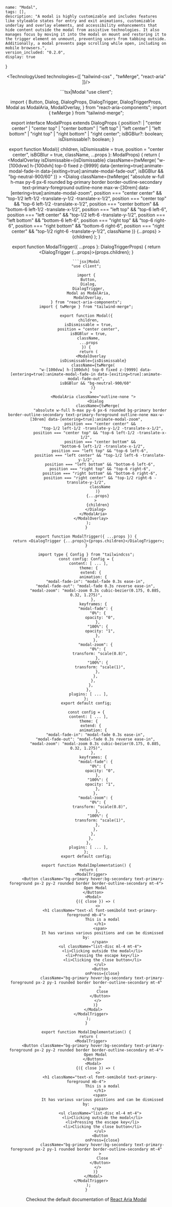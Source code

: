 
    name: "Modal",
    tags: [],
    description: "A modal is highly customizable and includes features like styleable states for entry and exit animations, customizable underlay and overlay elements, and accessibility enhancements that hide content outside the modal from assistive technologies. It also manages focus by moving it into the modal on mount and restoring it to the trigger element on unmount, preventing users from tabbing outside. Additionally, a modal prevents page scrolling while open, including on mobile browsers.",
    version_included: "0.2.0",
    display: true
}

<Wrapper>

<ImportsWrapper>

</ImportsWrapper>

<Header />
<Preview> 

<Display>
    <ModalImplementation />
</Display>

</Preview>

<Implementation>


<TechnologyUsed technologies={[ "tailwind-css" , "twMerge", "react-aria" ]}/>

<CodeBlock> 
```tsx|Modal
"use client";

import {
  Button,
  Dialog,
  DialogProps,
  DialogTrigger,
  DialogTriggerProps,
  Modal as ModalAria,
  ModalOverlay,
} from "react-aria-components";
import { twMerge } from "tailwind-merge";

export interface ModalProps extends DialogProps {
  position?:
    | "center center"
    | "center top"
    | "center bottom"
    | "left top"
    | "left center"
    | "left bottom"
    | "right top"
    | "right bottom"
    | "right center";
  isBGBlur?: boolean;
  isDismissable?: boolean;
}

export function Modal({
  children,
  isDismissable = true,
  position = "center center",
  isBGBlur = true,
  className,
  ...props
}: ModalProps) {
  return (
    <ModalOverlay
      isDismissable={isDismissable}
      className={twMerge(
        "w-[100dvw] h-[100dvh] top-0 fixed z-[9999] data-[entering=true]:animate-modal-fade-in data-[exiting=true]:animate-modal-fade-out",
        isBGBlur && "bg-neutral-900/60"
      )}
    >
      <ModalAria className="outline-none ">
        <Dialog
          className={twMerge(
            "absolute w-full h-max py-6 px-6 rounded bg-primary border border-outline-secondary text-primary-foreground outline-none max-w-[30rem] data-[entering=true]:animate-modal-zoom",
            position === "center center" &&
              "top-1/2 left-1/2 -translate-y-1/2 -translate-x-1/2",
            position === "center top" && "top-6 left-1/2 -translate-x-1/2",
            position === "center bottom" &&
              "bottom-6 left-1/2 -translate-x-1/2",
            position === "left top" && "top-6 left-6",
            position === "left center" && "top-1/2 left-6 -translate-y-1/2",
            position === "left bottom" && "bottom-6 left-6",
            position === "right top" && "top-6 right-6",
            position === "right bottom" && "bottom-6 right-6",
            position === "right center" && "top-1/2 right-6 -translate-y-1/2",
            className
          )}
          {...props}
        >
          {children}
        </Dialog>
      </ModalAria>
    </ModalOverlay>
  );
}

export function ModalTrigger({ ...props }: DialogTriggerProps) {
  return <DialogTrigger {...props}>{props.children}</DialogTrigger>;
}
```
```jsx|Modal
"use client";

import {
  Button,
  Dialog,
  DialogTrigger,
  Modal as ModalAria,
  ModalOverlay,
} from "react-aria-components";
import { twMerge } from "tailwind-merge";

export function Modal({
  children,
  isDismissable = true,
  position = "center center",
  isBGBlur = true,
  className,
  ...props
}) {
  return (
    <ModalOverlay
      isDismissable={isDismissable}
      className={twMerge(
        "w-[100dvw] h-[100dvh] top-0 fixed z-[9999] data-[entering=true]:animate-modal-fade-in data-[exiting=true]:animate-modal-fade-out",
        isBGBlur && "bg-neutral-900/60"
      )}
    >
      <ModalAria className="outline-none ">
        <Dialog
          className={twMerge(
            "absolute w-full h-max py-6 px-6 rounded bg-primary border border-outline-secondary text-primary-foreground outline-none max-w-[30rem] data-[entering=true]:animate-modal-zoom",
            position === "center center" &&
              "top-1/2 left-1/2 -translate-y-1/2 -translate-x-1/2",
            position === "center top" && "top-6 left-1/2 -translate-x-1/2",
            position === "center bottom" &&
              "bottom-6 left-1/2 -translate-x-1/2",
            position === "left top" && "top-6 left-6",
            position === "left center" && "top-1/2 left-6 -translate-y-1/2",
            position === "left bottom" && "bottom-6 left-6",
            position === "right top" && "top-6 right-6",
            position === "right bottom" && "bottom-6 right-6",
            position === "right center" && "top-1/2 right-6 -translate-y-1/2",
            className
          )}
          {...props}
        >
          {children}
        </Dialog>
      </ModalAria>
    </ModalOverlay>
  );
}

export function ModalTrigger({ ...props }) {
  return <DialogTrigger {...props}>{props.children}</DialogTrigger>;
}
```

```ts|tailwind.config
import type { Config } from "tailwindcss";
const config: Config = {
  content: [ ... ],
  theme: {
    extend: {
      animation: {
        "modal-fade-in": "modal-fade 0.3s ease-in",
        "modal-fade-out": "modal-fade 0.3s reverse ease-in",
        "modal-zoom": "modal-zoom 0.3s cubic-bezier(0.175, 0.885, 0.32, 1.275)",
      },
      keyframes: {
        "modal-fade": {
          "0%": {
            opacity: "0",
          },
          "100%": {
            opacity: "1",
          },
        },
        "modal-zoom": {
          "0%": {
            transform: "scale(0.8)",
          },
          "100%": {
            transform: "scale(1)",
          },
        },
      },
    },
  },
  plugins: [ ... ],
};
export default config;
```
```js|tailwind.config
const config = {
  content: [ ... ],
  theme: {
    extend: {
      animation: {
        "modal-fade-in": "modal-fade 0.3s ease-in",
        "modal-fade-out": "modal-fade 0.3s reverse ease-in",
        "modal-zoom": "modal-zoom 0.3s cubic-bezier(0.175, 0.885, 0.32, 1.275)",
      },
      keyframes: {
        "modal-fade": {
          "0%": {
            opacity: "0",
          },
          "100%": {
            opacity: "1",
          },
        },
        "modal-zoom": {
          "0%": {
            transform: "scale(0.8)",
          },
          "100%": {
            transform: "scale(1)",
          },
        },
      },
    },
  },
  plugins: [ ... ],
};
export default config;
```

```tsx|Implementation
export function ModalImplementation() {
  return (
    <ModalTrigger>
      <Button className="bg-primary hover:bg-secondary text-primary-foreground px-2 py-2 rounded border border-outline-secondary mt-4">
        Open Modal
      </Button>
      <Modal>
        {({ close }) => (
          <>
            <h1 className="text-xl font-semibold text-primary-foreground mb-4">
              This is a modal
            </h1>
            <span>
              It has various various positions and can be dismissed by:
            </span>
            <ul className="list-disc ml-4 mt-4">
              <li>Clicking outside the modal</li>
              <li>Pressing the escape key</li>
              <li>Clicking the close button</li>
            </ul>
            <Button
              onPress={close}
              className="bg-primary hover:bg-secondary text-primary-foreground px-2 py-1 rounded border border-outline-secondary mt-4"
            >
              Close
            </Button>
          </>
        )}
      </Modal>
    </ModalTrigger>
  );
}
```
```jsx|Implementation
export function ModalImplementation() {
  return (
    <ModalTrigger>
      <Button className="bg-primary hover:bg-secondary text-primary-foreground px-2 py-2 rounded border border-outline-secondary mt-4">
        Open Modal
      </Button>
      <Modal>
        {({ close }) => (
          <>
            <h1 className="text-xl font-semibold text-primary-foreground mb-4">
              This is a modal
            </h1>
            <span>
              It has various various positions and can be dismissed by:
            </span>
            <ul className="list-disc ml-4 mt-4">
              <li>Clicking outside the modal</li>
              <li>Pressing the escape key</li>
              <li>Clicking the close button</li>
            </ul>
            <Button
              onPress={close}
              className="bg-primary hover:bg-secondary text-primary-foreground px-2 py-1 rounded border border-outline-secondary mt-4"
            >
              Close
            </Button>
          </>
        )}
      </Modal>
    </ModalTrigger>
  );
}
```
</CodeBlock>


Checkout the default documentation of [React Aria Modal](https://react-spectrum.adobe.com/react-aria/Modal.html)

</Implementation>
</Wrapper>